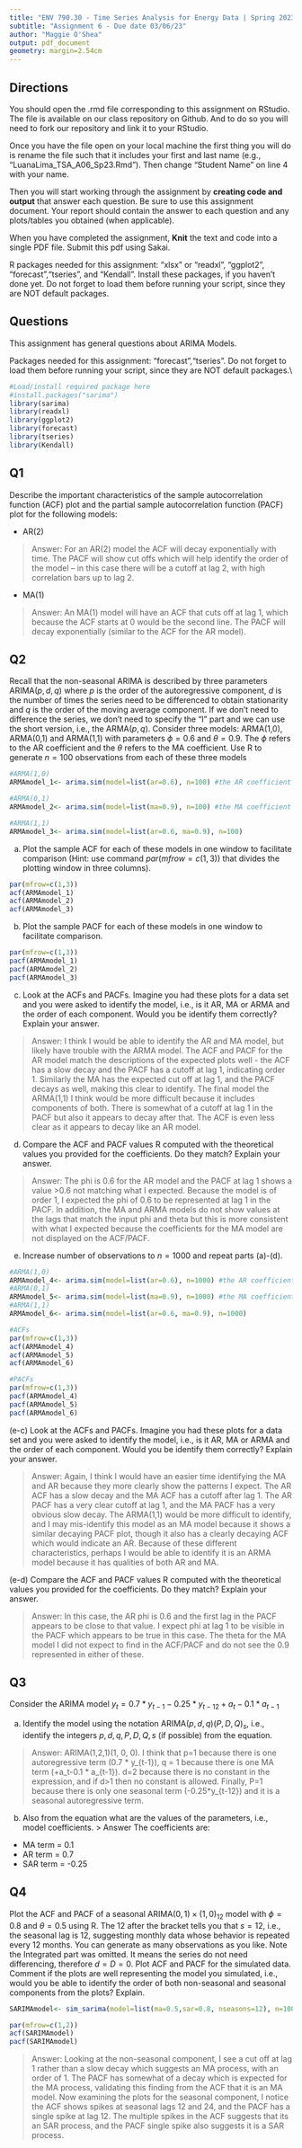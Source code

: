 ```yaml
---
title: "ENV 790.30 - Time Series Analysis for Energy Data | Spring 2023"
subtitle: "Assignment 6 - Due date 03/06/23"
author: "Maggie O'Shea"
output: pdf_document
geometry: margin=2.54cm
---
```

  
## Directions
  
You should open the .rmd file corresponding to this assignment on RStudio. The file is available on our class repository on Github. And to do so you will need to fork our repository and link it to your RStudio.  

Once you have the file open on your local machine the first thing you will do is rename the file such that it includes your first and last name (e.g., "LuanaLima_TSA_A06_Sp23.Rmd"). Then change "Student Name" on line 4 with your name. 

Then you will start working through the assignment by  **creating code and output** that answer each question. Be sure to use this assignment document. Your report should contain the answer to each question and any plots/tables you obtained (when applicable).

When you have completed the assignment, **Knit** the text and code into a single PDF file. Submit this pdf using Sakai. 

R packages needed for this assignment: "xlsx" or "readxl", "ggplot2", "forecast","tseries", and "Kendall". Install these packages, if you haven't done yet. Do not forget to load them before running your script, since they are NOT default packages.

## Questions 

This assignment has general questions about ARIMA Models. 

Packages needed for this assignment: "forecast","tseries". Do not forget to load them before running your script, since they are NOT default packages.\\

```r
#Load/install required package here
#install.packages("sarima")
library(sarima)
library(readxl)
library(ggplot2)
library(forecast)
library(tseries)
library(Kendall)
```


## Q1
Describe the important characteristics of the sample autocorrelation function (ACF) plot and the partial sample autocorrelation function (PACF) plot for the following models: 


* AR(2)

> Answer: For an AR(2) model the ACF will decay exponentially with time. The PACF will show cut offs which will help identify the order of the model -- in this case there will be a cutoff at lag 2, with high correlation bars up to lag 2. 

  
* MA(1) 

> Answer: An MA(1) model will have an ACF that cuts off at lag 1, which because the ACF starts at 0 would be the second line. The PACF will decay exponentially (similar to the ACF for the AR model). 



## Q2
Recall that the non-seasonal ARIMA is described by three parameters ARIMA$(p,d,q)$ where $p$ is the order of the autoregressive component, $d$ is the number of times the series need to be differenced to obtain stationarity and $q$ is the order of the moving average component. If we don't need to difference the series, we don't need to specify the "I" part and we can use the short version, i.e., the ARMA$(p,q)$. Consider three models: ARMA(1,0), ARMA(0,1) and ARMA(1,1) with parameters $\phi=0.6$ and $\theta= 0.9$. The $\phi$ refers to the AR coefficient and the $\theta$ refers to the MA coefficient. Use R to generate $n=100$ observations from each of these three models

```r
#ARMA(1,0)
ARMAmodel_1<- arima.sim(model=list(ar=0.6), n=100) #the AR coefficient is 0.6

#ARMA(0,1)
ARMAmodel_2<- arima.sim(model=list(ma=0.9), n=100) #the MA coefficient is 0.9

#ARMA(1,1)
ARMAmodel_3<- arima.sim(model=list(ar=0.6, ma=0.9), n=100)

```


(a) Plot the sample ACF for each of these models in one window to facilitate comparison (Hint: use command $par(mfrow=c(1,3))$ that divides the plotting window in three columns).  

```r
par(mfrow=c(1,3))
acf(ARMAmodel_1)
acf(ARMAmodel_2)
acf(ARMAmodel_3)

```


(b) Plot the sample PACF for each of these models in one window to facilitate comparison.  

```r
par(mfrow=c(1,3))
pacf(ARMAmodel_1)
pacf(ARMAmodel_2)
pacf(ARMAmodel_3)

```

(c) Look at the ACFs and PACFs. Imagine you had these plots for a data set and you were asked to identify the model, i.e., is it AR, MA or ARMA and the order of each component. Would you be identify them correctly? Explain your answer.

> Answer: I think I would be able to identify the AR and MA model, but likely have trouble with the ARMA model. The ACF and PACF for the AR model match the descriptions of the expected plots well - the ACF has a slow decay and the PACF has a cutoff at lag 1, indicating order 1. Similarly the MA has the expected cut off at lag 1, and the PACF decays as well, making this clear to identify. The final model the ARMA(1,1) I think would be more difficult because it includes components of both. There is somewhat of a cutoff at lag 1 in the PACF but also it appears to decay after that. The ACF is even less clear as it appears to decay like an AR model. 

(d) Compare the ACF and PACF values R computed with the theoretical values you provided for the coefficients. Do they match? Explain your answer.

> Answer: The phi is 0.6 for the AR model and the PACF at lag 1 shows a value >0.6 not matching what I expected. Because the model is of order 1, I expected the phi of 0.6 to be represented at lag 1 in the PACF. In addition, the MA and ARMA models do not show values at the lags that match the input phi and theta but this is more consistent with what I expected because the coefficients for the MA model are not displayed on the ACF/PACF. 



(e) Increase number of observations to $n=1000$ and repeat parts (a)-(d).

```r
#ARMA(1,0)
ARMAmodel_4<- arima.sim(model=list(ar=0.6), n=1000) #the AR coefficient is 0.6
#ARMA(0,1)
ARMAmodel_5<- arima.sim(model=list(ma=0.9), n=1000) #the MA coefficient is 0.9
#ARMA(1,1)
ARMAmodel_6<- arima.sim(model=list(ar=0.6, ma=0.9), n=1000)

#ACFs
par(mfrow=c(1,3))
acf(ARMAmodel_4)
acf(ARMAmodel_5)
acf(ARMAmodel_6)

#PACFs
par(mfrow=c(1,3))
pacf(ARMAmodel_4)
pacf(ARMAmodel_5)
pacf(ARMAmodel_6)
```
(e-c) Look at the ACFs and PACFs. Imagine you had these plots for a data set and you were asked to identify the model, i.e., is it AR, MA or ARMA and the order of each component. Would you be identify them correctly? Explain your answer.

> Answer: Again, I think I would have an easier time identifying the MA and AR because they more clearly show the patterns I expect. The AR ACF has a slow decay and the MA ACF has a cutoff after lag 1. The AR PACF has a very clear cutoff at lag 1, and the MA PACF has a very obvious slow decay. The ARMA(1,1) would be more difficult to identify, and I may mis-identify this model as an MA model because it shows a similar decaying PACF plot, though it also has a clearly decaying ACF which would indicate an AR. Because of these different characteristics, perhaps I would be able to identify it is an ARMA model because it has qualities of both AR and MA. 

(e-d) Compare the ACF and PACF values R computed with the theoretical values you provided for the coefficients. Do they match? Explain your answer.

> Answer: In this case, the AR phi is 0.6 and the first lag in the PACF appears to be close to that value. I expect phi at lag 1 to be visible in the PACF which appears to be true in this case. The theta for the MA model I did not expect to find in the ACF/PACF and do not see the 0.9 represented in either of these. 


## Q3

Consider the ARIMA model $y_t=0.7*y_{t-1}-0.25*y_{t-12}+a_t-0.1*a_{t-1}$


(a) Identify the model using the notation ARIMA$(p,d,q)(P,D,Q)_ s$, i.e., identify the integers $p,d,q,P,D,Q,s$ (if possible) from the equation.

 > Answer: ARIMA(1,2,1)(1, 0, 0). I think that p=1 because there is one autoregressive term (0.7 * y_{t-1}), q = 1 because there is one MA term (+a_t-0.1 * a_{t-1}). d=2 because there is no constant in the expression, and if d>1 then no constant is allowed. Finally, P=1 because there is only one seasonal term (-0.25*y_{t-12}) and it is a seasonal autoregressive term. 


(b) Also from the equation what are the values of the parameters, i.e., model coefficients. 
 > Answer The coefficients are: 
  - MA term = 0.1
  - AR term = 0.7
  - SAR term = -0.25

## Q4

Plot the ACF and PACF of a seasonal ARIMA$(0, 1)\times(1, 0)_{12}$ model with $\phi =0 .8$ and $\theta = 0.5$ using R. The $12$ after the bracket tells you that $s=12$, i.e., the seasonal lag is 12, suggesting monthly data whose behavior is repeated every 12 months. You can generate as many observations as you like. Note the Integrated part was omitted. It means the series do not need differencing, therefore $d=D=0$. Plot ACF and PACF for the simulated data. Comment if the plots are well representing the model you simulated, i.e., would you be able to identify the order of both non-seasonal and seasonal components from the plots? Explain.

```r
SARIMAmodel<- sim_sarima(model=list(ma=0.5,sar=0.8, nseasons=12), n=1000) 

par(mfrow=c(1,2))
acf(SARIMAmodel)
pacf(SARIMAmodel)
```
 > Answer: Looking at the non-seasonal component, I see a cut off at lag 1 rather than a slow decay which suggests an MA process, with an order of 1. The PACF has somewhat of a decay which is expected for the MA process, validating this finding from the ACF that it is an MA model. Now examining the plots for the seasonal component, I notice the ACF shows spikes at seasonal lags 12 and 24, and the PACF has a single spike at lag 12. The multiple spikes in the ACF suggests that its an SAR process, and the PACF single spike also suggests it is a SAR process. 

